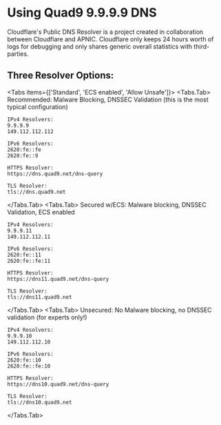 
# Using Quad9 9.9.9.9 DNS

Cloudflare's Public DNS Resolver is a project created in collaboration between Cloudflare and APNIC. Cloudflare only keeps 24 hours worth of logs for debugging and only shares generic overall statistics with third-parties.

## Three Resolver Options:
<Tabs items={['Standard', 'ECS enabled', 'Allow Unsafe']}>
  <Tabs.Tab>
    Recommended: Malware Blocking, DNSSEC Validation (this is the most typical configuration)

    IPv4 Resolvers:
    9.9.9.9
    149.112.112.112

    IPv6 Resolvers:
    2620:fe::fe
    2620:fe::9

    HTTPS Resolver:
    https://dns.quad9.net/dns-query
    
    TLS Resolver:
    tls://dns.quad9.net
  </Tabs.Tab>
  <Tabs.Tab>
    Secured w/ECS: Malware blocking, DNSSEC Validation, ECS enabled

    IPv4 Resolvers:
    9.9.9.11
    149.112.112.11

    IPv6 Resolvers:
    2620:fe::11
    2620:fe::fe:11

    HTTPS Resolver:
    https://dns11.quad9.net/dns-query

    TLS Resolver:
    tls://dns11.quad9.net
  </Tabs.Tab>
  <Tabs.Tab>
    Unsecured: No Malware blocking, no DNSSEC validation (for experts only!)

    IPv4 Resolvers:
    9.9.9.10
    149.112.112.10

    IPv6 Resolvers:
    2620:fe::10
    2620:fe::fe:10

    HTTPS Resolver:
    https://dns10.quad9.net/dns-query
    
    TLS Resolver:
    tls://dns10.quad9.net
  </Tabs.Tab>
</Tabs>
